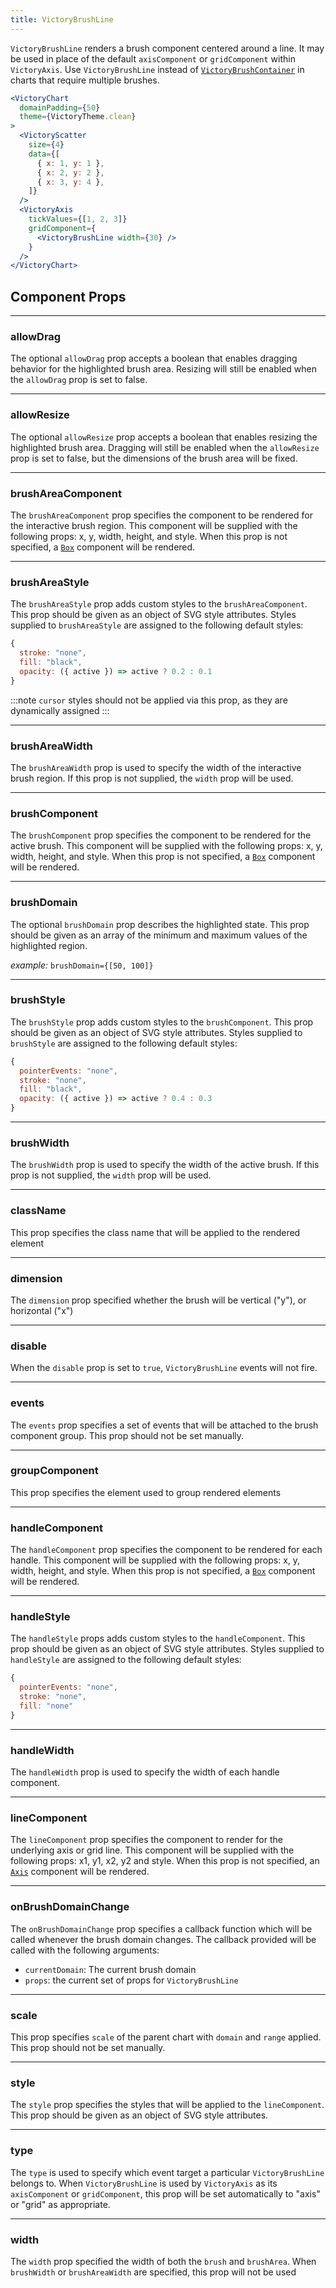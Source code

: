 ```yaml
---
title: VictoryBrushLine
---
```


`VictoryBrushLine` renders a brush component centered around a line. It may be used in place of the default `axisComponent` or `gridComponent` within `VictoryAxis`. Use `VictoryBrushLine` instead of [`VictoryBrushContainer`](/docs/api/victory-brush-container) in charts that require multiple brushes.

```jsx live
<VictoryChart
  domainPadding={50}
  theme={VictoryTheme.clean}
>
  <VictoryScatter
    size={4}
    data={[
      { x: 1, y: 1 },
      { x: 2, y: 2 },
      { x: 3, y: 4 },
    ]}
  />
  <VictoryAxis
    tickValues={[1, 2, 3]}
    gridComponent={
      <VictoryBrushLine width={30} />
    }
  />
</VictoryChart>
```

## Component Props

---

### allowDrag

<Badges>
  <TypeBadge value="boolean" />
  <DefaultsBadge value="true" />
</Badges>

The optional `allowDrag` prop accepts a boolean that enables dragging behavior for the highlighted brush area. Resizing will still be enabled when the `allowDrag` prop is set to false.

---

### allowResize

<Badges>
  <TypeBadge value="boolean" />
  <DefaultsBadge value="true" />
</Badges>

The optional `allowResize` prop accepts a boolean that enables resizing the highlighted brush area. Dragging will still be enabled when the `allowResize` prop is set to false, but the dimensions of the brush area will be fixed.

---

### brushAreaComponent

<Badges>
  <TypeBadge value="ReactElement" />
  <DefaultsBadge value="<Box/>" />
</Badges>

The `brushAreaComponent` prop specifies the component to be rendered for the interactive brush region.
This component will be supplied with the following props: x, y, width, height, and style.
When this prop is not specified, a [`Box`](/docs/api/victory-primitives) component will be rendered.

---

### brushAreaStyle

<Badges>
  <TypeBadge value="VictoryStyleObject" />
</Badges>

The `brushAreaStyle` prop adds custom styles to the `brushAreaComponent`. This prop should be given as
an object of SVG style attributes. Styles supplied to `brushAreaStyle` are assigned to the following default styles:

```js
{
  stroke: "none",
  fill: "black",
  opacity: ({ active }) => active ? 0.2 : 0.1
}
```

:::note
`cursor` styles should not be applied via this prop, as they are dynamically assigned
:::

---

### brushAreaWidth

<Badges>
  <TypeBadge value="number" />
</Badges>

The `brushAreaWidth` prop is used to specify the width of the interactive brush region. If this prop is not supplied, the `width` prop will be used.

---

### brushComponent

<Badges>
  <TypeBadge value="ReactElement" />
  <DefaultsBadge value="<Box/>" />
</Badges>

The `brushComponent` prop specifies the component to be rendered for the active brush.
This component will be supplied with the following props: x, y, width, height, and style.
When this prop is not specified, a [`Box`](/docs/api/victory-primitives) component will be rendered.

---

### brushDomain

<Badges>
  <TypeBadge value="[low, high]" />
  <DefaultsBadge value="<Box/>" />
</Badges>

The optional `brushDomain` prop describes the highlighted state. This prop should be given as an array of the minimum and maximum values of the highlighted region.

_example:_ `brushDomain={[50, 100]}`

---

### brushStyle

<Badges>
  <TypeBadge value="VictoryStyleObject" />
</Badges>

The `brushStyle` prop adds custom styles to the `brushComponent`. This prop should be given as
an object of SVG style attributes. Styles supplied to `brushStyle` are assigned to the following default styles:

```js
{
  pointerEvents: "none",
  stroke: "none",
  fill: "black",
  opacity: ({ active }) => active ? 0.4 : 0.3
}
```

---

### brushWidth

<Badges>
  <TypeBadge value="number" />
</Badges>

The `brushWidth` prop is used to specify the width of the active brush. If this prop is not supplied, the `width` prop will be used.

---

### className

<Badges>
  <TypeBadge value="string" />
</Badges>

This prop specifies the class name that will be applied to the rendered element

---

### dimension

<Badges>
  <TypeBadge value='"x" || "y"' />
</Badges>

The `dimension` prop specified whether the brush will be vertical ("y"), or horizontal ("x")

---

### disable

<Badges>
  <TypeBadge value="boolean" />
</Badges>

When the `disable` prop is set to `true`, `VictoryBrushLine` events will not fire.

---

### events

<Badges>
  <TypeBadge value="any" />
</Badges>

The `events` prop specifies a set of events that will be attached to the brush component group. This prop should not be set manually.

---

### groupComponent

<Badges>
  <TypeBadge value="ReactElement" />
  <DefaultsBadge value="<g/>" />
</Badges>

This prop specifies the element used to group rendered elements

---

### handleComponent

<Badges>
  <TypeBadge value="ReactElement" />
  <DefaultsBadge value="<Box/>" />
</Badges>

The `handleComponent` prop specifies the component to be rendered for each handle.
This component will be supplied with the following props: x, y, width, height, and style.
When this prop is not specified, a [`Box`](/docs/api/victory-primitives) component will be rendered.

---

### handleStyle

<Badges>
  <TypeBadge value="VictoryStyleObject" />
</Badges>

The `handleStyle` props adds custom styles to the `handleComponent`. This prop should be given as
an object of SVG style attributes. Styles supplied to `handleStyle` are assigned to the following default styles:

```js
{
  pointerEvents: "none",
  stroke: "none",
  fill: "none"
}
```

---

### handleWidth

<Badges>
  <TypeBadge value="number" />
  <DefaultsBadge value="10" />
</Badges>

The `handleWidth` prop is used to specify the width of each handle component.

---

### lineComponent

<Badges>
  <TypeBadge value="ReactElement" />
  <DefaultsBadge value="<Axis/>" />
</Badges>

The `lineComponent` prop specifies the component to render for the underlying axis or grid line.
This component will be supplied with the following props: x1, y1, x2, y2 and style.
When this prop is not specified, an [`Axis`](/docs/api/victory-primitives) component will be rendered.

---

### onBrushDomainChange

<Badges>
  <TypeBadge value="function" />
</Badges>

The `onBrushDomainChange` prop specifies a callback function which will be called whenever the brush domain changes. The callback provided will be called with the following arguments:

- `currentDomain`: The current brush domain
- `props`: the current set of props for `VictoryBrushLine`

---

### scale

<Badges>
  <TypeBadge value="object" />
</Badges>

This prop specifies `scale` of the parent chart with `domain` and `range` applied. This prop should not be set manually.

---

### style

<Badges>
  <TypeBadge value="object" />
</Badges>

The `style` prop specifies the styles that will be applied to the `lineComponent`. This prop should be given as
an object of SVG style attributes.

---

### type

<Badges>
  <TypeBadge value="string" />
</Badges>

The `type` is used to specify which event target a particular `VictoryBrushLine` belongs to. When `VictoryBrushLine` is used by `VictoryAxis` as its `axisComponent` or `gridComponent`, this prop will be set automatically to "axis" or "grid" as appropriate.

---

### width

<Badges>
  <TypeBadge value="number" />
  <DefaultsBadge value="10" />
</Badges>

The `width` prop specified the width of both the `brush` and `brushArea`. When `brushWidth` or `brushAreaWidth` are specified, this prop will not be used
